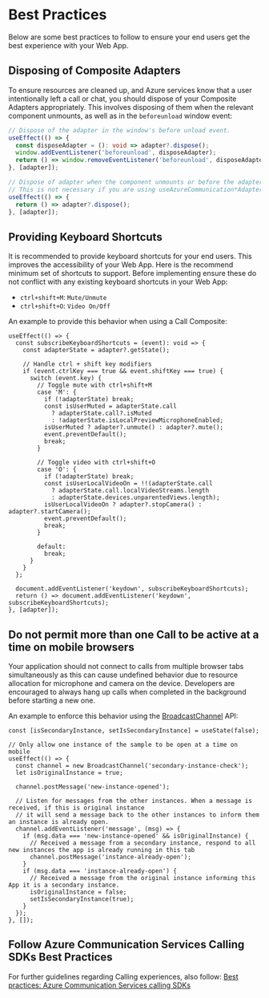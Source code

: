 
<Meta title="Concepts/Best Practices" />

# Best Practices

Below are some best practices to follow to ensure your end users get the best experience with your Web App.

## Disposing of Composite Adapters

To ensure resources are cleaned up, and Azure services know that a user intentionally left a call or chat, you should dispose of your Composite Adapters appropriately. This involves disposing of them when the relevant component unmounts, as well as in the `beforeunload` window event:

```ts
// Dispose of the adapter in the window's before unload event.
useEffect(() => {
  const disposeAdapter = (): void => adapter?.dispose();
  window.addEventListener('beforeunload', disposeAdapter);
  return () => window.removeEventListener('beforeunload', disposeAdapter);
}, [adapter]);
```

```ts
// Dispose of adapter when the component unmounts or before the adapter is changed.
// This is not necessary if you are using useAzureCommunication*Adapter to create your adapter as this hook will do this for you.
useEffect(() => {
  return () => adapter?.dispose();
}, [adapter]);
```

## Providing Keyboard Shortcuts

It is recommended to provide keyboard shortcuts for your end users. This improves the accessibility of your Web App. Here is the recommend minimum set of shortcuts to support. Before implementing ensure these do not conflict with any existing keyboard shortcuts in your Web App:

- `ctrl+shift+M`: `Mute/Unmute`
- `ctrl+shift+O`: `Video On/Off`

An example to provide this behavior when using a Call Composite:

```tsx
useEffect(() => {
  const subscribeKeyboardShortcuts = (event): void => {
    const adapterState = adapter?.getState();

    // Handle ctrl + shift key modifiers
    if (event.ctrlKey === true && event.shiftKey === true) {
      switch (event.key) {
        // Toggle mute with ctrl+shift+M
        case 'M': {
          if (!adapterState) break;
          const isUserMuted = adapterState.call
            ? adapterState.call?.isMuted
            : !adapterState.isLocalPreviewMicrophoneEnabled;
          isUserMuted ? adapter?.unmute() : adapter?.mute();
          event.preventDefault();
          break;
        }

        // Toggle video with ctrl+shift+O
        case 'O': {
          if (!adapterState) break;
          const isUserLocalVideoOn = !!(adapterState.call
            ? adapterState.call.localVideoStreams.length
            : adapterState.devices.unparentedViews.length);
          isUserLocalVideoOn ? adapter?.stopCamera() : adapter?.startCamera();
          event.preventDefault();
          break;
        }

        default:
          break;
      }
    }
  };

  document.addEventListener('keydown', subscribeKeyboardShortcuts);
  return () => document.addEventListener('keydown', subscribeKeyboardShortcuts);
}, [adapter]);
```

## Do not permit more than one Call to be active at a time on mobile browsers

Your application should not connect to calls from multiple browser tabs simultaneously as this can cause undefined behavior due to resource allocation for microphone and camera on the device. Developers are encouraged to always hang up calls when completed in the background before starting a new one.

An example to enforce this behavior using the [BroadcastChannel](https://developer.mozilla.org/en-US/docs/Web/API/BroadcastChannel) API:

```tsx
const [isSecondaryInstance, setIsSecondaryInstance] = useState(false);

// Only allow one instance of the sample to be open at a time on mobile
useEffect(() => {
  const channel = new BroadcastChannel('secondary-instance-check');
  let isOriginalInstance = true;

  channel.postMessage('new-instance-opened');

  // Listen for messages from the other instances. When a message is received, if this is original instance
  // it will send a message back to the other instances to inform them an instance is already open.
  channel.addEventListener('message', (msg) => {
    if (msg.data === 'new-instance-opened' && isOriginalInstance) {
      // Received a message from a secondary instance, respond to all new instances the app is already running in this tab
      channel.postMessage('instance-already-open');
    }
    if (msg.data === 'instance-already-open') {
      // Received a message from the original instance informing this App it is a secondary instance.
      isOriginalInstance = false;
      setIsSecondaryInstance(true);
    }
  });
}, []);
```

## Follow Azure Communication Services Calling SDKs Best Practices

For further guidelines regarding Calling experiences, also follow: [Best practices: Azure Communication Services calling SDKs](https://docs.microsoft.com/en-us/azure/communication-services/concepts/best-practices)
